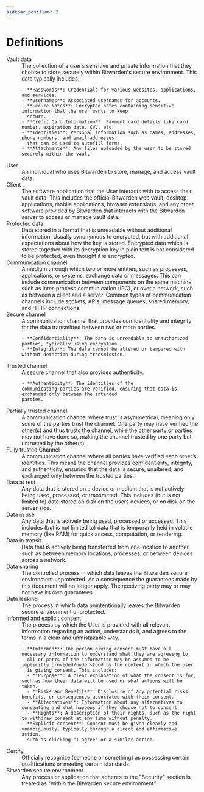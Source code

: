 ```yaml
---
sidebar_position: 2
---
```


# Definitions

<dl>
  <dt>Vault data</dt>
  <dd>
    The collection of a user’s sensitive and private information that they choose to store
securely within Bitwarden's secure environment. This data typically includes:

    - **Passwords**: Credentials for various websites, applications, and services.
    - **Usernames**: Associated usernames for accounts.
    - **Secure Notes**: Encrypted notes containing sensitive information that the user wants to keep
      secure.
    - **Credit Card Information**: Payment card details like card number, expiration date, CVV, etc.
    - **Identities**: Personal information such as names, addresses, phone numbers, and email addresses
      that can be used to autofill forms.
    - **Attachments**: Any files uploaded by the user to be stored securely within the vault.

  </dd>
  <dt>User</dt>
  <dd>
    An individual who uses Bitwarden to store, manage, and access vault data.
  </dd>
  <dt>Client</dt>
  <dd>
    The software application that the User interacts with to access their vault data. This includes
    the official Bitwarden web vault, desktop applications, mobile applications, browser extensions, and any
    other software provided by Bitwarden that interacts with the Bitwarden server to access or manage vault data.
  </dd>
  <dt>Protected data</dt>
  <dd>
    Data stored in a format that is unreadable without additional information. Usually synonymous to
    encrypted, but with additional expectations about how the key is stored. Encrypted data which is
    stored together with its decryption key in plain text is not considered to be protected, even
    thought it is encrypted.
  </dd>
  <dt>Communication channel</dt>
  <dd>
    A medium through which two or more entities, such as processes,
applications, or systems, exchange data or messages. This can include communication between
components on the same machine, such as inter-process communication (IPC), or over a network, such
as between a client and a server. Common types of communication channels include sockets, APIs,
message queues, shared memory, and HTTP connections.
  </dd>
  <dt>Secure channel</dt>
  <dd>
    A communication channel that provides confidentiality and integrity for the data transmitted
    between two or more parties.

    - **Confidentiality**: The data is unreadable to unauthorized
    parties, typically using encryption.
    - **Integrity**: The data cannot be altered or tampered with
    without detection during transmission.

  </dd>
  <dt>Trusted channel</dt>
  <dd>
    A secure channel that also provides authenticity.

    - **Authenticity**: The identities of the
    communicating parties are verified, ensuring that data is exchanged only between the intended
    parties.

  </dd>
  <dt>Partially trusted channel</dt>
  <dd>
    A communication channel where trust is asymmetrical, meaning only some of the parties trust the
    channel. One party may have verified the other(s) and thus trusts the channel, while the other
    party or parties may not have done so, making the channel trusted by one party but untrusted by
    the other(s).
  </dd>
  <dt>Fully trusted Channel</dt>
  <dd>
    A communication channel where all parties have verified each other’s identities. This means the
    channel provides confidentiality, integrity, and authenticity, ensuring that the data is secure,
    unaltered, and exchanged only between the trusted parties.
  </dd>
  <dt>Data at rest</dt>
  <dd>
    Any data that is stored on a device or medium that is not actively being used, processed, or
    transmitted. This includes (but is not limited to) data stored on disk on the users devices, or on
    disk on the server side.
  </dd>
  <dt>Data in use</dt>
  <dd>
    Any data that is actively being used, processed or accessed. This includes (but is not limited to) data that is
    temporarily held in volatile memory (like RAM) for quick access, computation, or rendering.
  </dd>
  <dt>Data in transit</dt>
  <dd>
    Data that is actively being transferred from one location to another, such as between memory locations, processes,
    or between devices across a network.
  </dd>
  <dt>Data sharing</dt>
  <dd>
    The controlled process in which data leaves the Bitwarden secure environment unprotected. As a consequence the
    guarantees made by this document will no longer apply. The receiving party may or may not have its own guarantees.
  </dd>
  <dt>Data leaking</dt>
  <dd>
    The process in which data unintentionally leaves the Bitwarden secure environment unprotected.
  </dd>
  <dt>Informed and explicit consent</dt>
  <dd>
    The process by which the User is provided with all relevant information regarding an action, understands it, and
    agrees to the terms in a clear and unmistakable way.

    - **Informed**: The person giving consent must have all necessary information to understand what they are agreeing to.
      All or parts of the information may be assumed to be implicitly provided/understood by the context in which the user
      is giving consent. This includes:
      - **Purpose**: A clear explanation of what the consent is for, such as how their data will be used or what actions will be taken.
      - **Risks and Benefits**: Disclosure of any potential risks, benefits, or consequences associated with their consent.
      - **Alternatives**: Information about any alternatives to consenting and what happens if they choose not to consent.
      - **Rights**: A description of their rights, such as the right to withdraw consent at any time without penalty.
    - **Explicit consent**: Consent must be given clearly and unambiguously, typically through a direct and affirmative action,
      such as clicking "I agree" or a similar action.

  </dd>
  <dt>Certify</dt>
  <dd>Officially recognize (someone or something) as possessing certain qualifications or meeting certain standards.</dd>
  <dt>Bitwarden secure environment</dt>
  <dd>Any process or application that adheres to the "Security" section is treated as "within the Bitwarden secure environment".</dd>
</dl>
